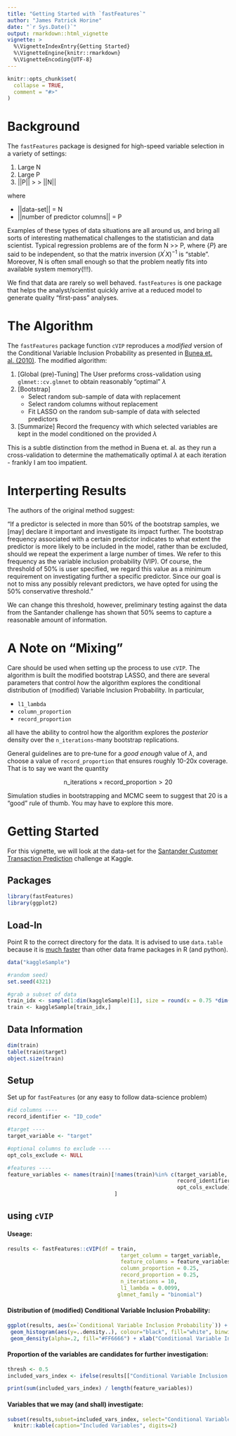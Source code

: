 ```yaml
---
title: "Getting Started with `fastFeatures`"
author: "James Patrick Horine"
date: "`r Sys.Date()`"
output: rmarkdown::html_vignette
vignette: >
  %\VignetteIndexEntry{Getting Started}
  %\VignetteEngine{knitr::rmarkdown}
  %\VignetteEncoding{UTF-8}
---
```


```r
knitr::opts_chunk$set(
  collapse = TRUE,
  comment = "#>"
)
```

# Background 

The `fastFeatures` package is designed for high-speed variable selection in a variety of settings: 

1. Large N
1. Large P
1. ||P|| > > ||N|| 

where 

  - ||data-set|| = N  
  - ||number of predictor columns|| = P

Examples of these types of data situations are all around us, and bring all sorts of interesting mathematical challenges to the statistician and data scientist. Typical regression problems are of the form N >> P, where $\{P\}$ are said to be independent, so that the matrix inversion $(X^{\prime}X)^{-1}$ is "stable". Moreover, N is often small enough so that the problem neatly fits into available system memory(!!!). 

We find that data are rarely so well behaved. `fastFeatures` is one package that helps the analyst/scientist quickly arrive at a reduced model to generate quality "first-pass" analyses. 

# The Algorithm 

The `fastFeatures` package function `cVIP` reproduces a *modified* version of the Conditional Variable Inclusion Probability as presented in [Bunea et. al. (2010)](https://www.ncbi.nlm.nih.gov/pmc/articles/PMC5485905/). The modified algorithm: 

1. [Global (pre)-Tuning] The User preforms cross-validation using `glmnet::cv.glmnet` to obtain reasonably "optimal" $\lambda$
1. [Bootstrap] 
    * Select random sub-sample of data with replacement
    * Select random columns without replacement
    * Fit LASSO on the random sub-sample of data with selected predictors
1. [Summarize] Record the frequency with which selected variables are kept in the model conditioned on the provided $\lambda$

This is a subtle distinction from the method in Buena et. al. as they run a cross-validation to determine the mathematically optimal $\lambda$ at each iteration - frankly I am too impatient. 

# Interperting Results 

The authors of the original method suggest:

"If a predictor is selected in more than 50% of the bootstrap samples, we [may] declare it important and investigate its impact further. The bootstrap frequency associated with a certain predictor indicates to what extent the predictor is more likely to be included in the model, rather than be excluded, should we repeat the experiment a large number of times. We refer to this frequency as the variable inclusion probability (VIP). Of course, the threshold of 50% is user specified, we regard this value as a minimum requirement on investigating further a specific predictor. Since our goal is not to miss any possibly relevant predictors, we have opted for using the 50% conservative threshold."

We can change this threshold, however, preliminary testing against the data from the Santander challenge has shown that 50% seems to capture a reasonable amount of information. 

# A Note on "Mixing"

Care should be used when setting up the process to use `cVIP`. The algorithm is built the modified bootstrap LASSO, and there are several parameters that control *how* the algorithm explores the conditional distribution of (modified) Variable Inclusion Probability. In particular, 

- `l1_lambda`
- `column_proportion`
- `record_proportion`

all have the ability to control how the algorithm explores the *posterior* density over the `n_iterations`-many bootstrap replications. 

General guidelines are to pre-tune for a *good enough* value of  $\lambda$, and choose a value of `record_proportion` that ensures roughly 10-20x coverage. That is to say we want the quantity 

$$ \text{n_iterations} \times \text{record_proportion}  > 20 $$

Simulation studies in bootstrapping and MCMC seem to suggest that 20 is a "good" rule of thumb. You may have to explore this more. 



# Getting Started
For this vignette, we will look at the data-set for the [Santander Customer Transaction Prediction](https://www.kaggle.com/c/santander-customer-transaction-prediction/data) challenge at Kaggle. 


## Packages

```r
library(fastFeatures)
library(ggplot2)
```

## Load-In
Point R to the correct directory for the data. It is advised to use `data.table` because it is [much faster](https://h2oai.github.io/db-benchmark/) than other data frame packages in R (and python). 

```r
data("kaggleSample")

#random seed)
set.seed(4321)

#grab a subset of data
train_idx <- sample(1:dim(kaggleSample)[1], size = round(x = 0.75 *dim(kaggleSample)[1], digits = 0), replace = F)
train <- kaggleSample[train_idx,]
```


## Data Information  

```r
dim(train)
table(train$target)
object.size(train)
```

## Setup
Set up for `fastFeatures` (or any easy to follow data-science problem)


```r
#id columns ----
record_identifier <- "ID_code"

#target ----
target_variable <- "target"

#optional columns to exclude ---- 
opt_cols_exclude <- NULL

#features ----
feature_variables <- names(train)[!names(train)%in% c(target_variable, 
                                                      record_identifier, 
                                                      opt_cols_exclude)
                                  ]

```


## using `cVIP` 

#### Useage: 
```r

results <- fastFeatures::cVIP(df = train,
                                    target_column = target_variable,
                                    feature_columns = feature_variables,
                                    column_proportion = 0.25,
                                    record_proportion = 0.25,
                                    n_iterations = 10,
                                    l1_lambda = 0.0099,
                                   glmnet_family = "binomial")

```

#### Distribution of (modified) Conditional Variable Inclusion Probability: 

```r
ggplot(results, aes(x=`Conditional Variable Inclusion Probability`)) + 
 geom_histogram(aes(y=..density..), colour="black", fill="white", binwidth=0.02)+
 geom_density(alpha=.2, fill="#FF6666") + xlab("Conditional Variable Inclusion Probability")
```


#### Proportion of the variables are candidates for further investigation:
```r
thresh <- 0.5
included_vars_index <- ifelse(results[["Conditional Variable Inclusion Probability"]] > thresh, T, F)

print(sum(included_vars_index) / length(feature_variables))
```


#### Variables that we may (and shall) investigate: 
```r
subset(results,subset=included_vars_index, select="Conditional Variable Inclusion Probability") %>%
  knitr::kable(caption="Included Variables", digits=2)
```


